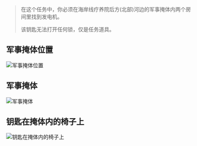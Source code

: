 > 在这个任务中，你必须在海岸线疗养院后方(北部)河边的军事掩体内两个房间里找到发电机。
>
> 该钥匙无法打开任何锁，仅是任务道具。

## 军事掩体位置

![军事掩体位置](/tarkov/images/guides/spa-tour-part-5/6044129b-c58b-4946-a4e5-2777cd3c1c54.webp "军事掩体位置")

## 军事掩体

![军事掩体](/tarkov/images/guides/spa-tour-part-5/86386676-4461-4613-8a22-c26f642f2b41.webp "军事掩体")

## 钥匙在掩体内的椅子上

![钥匙在掩体内的椅子上](/tarkov/images/guides/spa-tour-part-5/015a4547-1d72-4014-ad32-cf09b71031bd.webp "钥匙在掩体内的椅子上")
